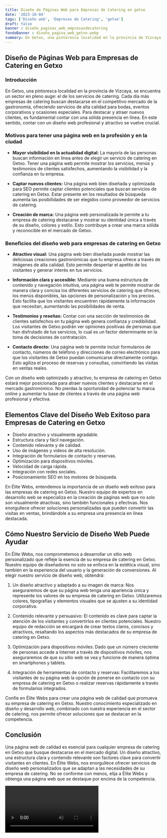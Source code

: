 ```yaml
---
title: Diseño de Páginas Web para Empresas de Catering en getxo
date: '2023-10-04'
tags: ['Diseño web', 'Empresas de Catering', 'getxo']
draft: false
banner : diseño_paginas_web_empresasdecatering
fondoBanner : diseño_pagina_web_getxo.webp
summary: En Getxo, una pintoresca localidad en la provincia de Vizcaya, se encuentra un sector en pleno auge el de los servicios de catering. Cada día más empresas de catering buscan destacarse en el competitivo mercado de la gastronomía, ofreciendo servicios de alta calidad para bodas, eventos corporativos y ocasiones especiales. Para destacar y atraer nuevos clientes, es fundamental contar con una sólida presencia en línea. En este sentido, contar con un diseño web profesional y atractivo se vuelve crucial.
---
```


## Diseño de Páginas Web para Empresas de Catering en Getxo

### Introducción

En Getxo, una pintoresca localidad en la provincia de Vizcaya, se encuentra un sector en pleno auge: el de los servicios de catering. Cada día más empresas de catering buscan destacarse en el competitivo mercado de la gastronomía, ofreciendo servicios de alta calidad para bodas, eventos corporativos y ocasiones especiales. Para destacar y atraer nuevos clientes, es fundamental contar con una sólida presencia en línea. En este sentido, contar con un diseño web profesional y atractivo se vuelve crucial.

### Motivos para tener una página web en la profesión y en la ciudad

- **Mayor visibilidad en la actualidad digital:** La mayoría de las personas buscan información en línea antes de elegir un servicio de catering en Getxo. Tener una página web permite mostrar los servicios, menús y testimonios de clientes satisfechos, aumentando la visibilidad y la confianza en tu empresa.

- **Captar nuevos clientes:** Una página web bien diseñada y optimizada para SEO permite captar clientes potenciales que buscan servicios de catering en Getxo. Estar presente en los resultados de búsqueda aumenta las posibilidades de ser elegidos como proveedor de servicios de catering.

- **Creación de marca:** Una página web personalizada le permite a tu empresa de catering destacarse y mostrar su identidad única a través de su diseño, colores y estilo. Esto contribuye a crear una marca sólida y reconocible en el mercado de Getxo.

### Beneficios del diseño web para empresas de catering en Getxo

- **Atractivo visual:** Una página web bien diseñada puede mostrar las deliciosas creaciones gastronómicas que tu empresa ofrece a través de imágenes de alta calidad. Esto permite despertar el apetito de los visitantes y generar interés en tus servicios.

- **Información clara y accesible:** Mediante una buena estructura de contenido y navegación intuitiva, una página web te permite mostrar de manera clara y concisa los diferentes servicios de catering que ofreces, los menús disponibles, las opciones de personalización y los precios. Esto facilita que los visitantes encuentren rápidamente la información que necesitan, aumentando las posibilidades de venta.

- **Testimonios y reseñas:** Contar con una sección de testimonios de clientes satisfechos en tu página web genera confianza y credibilidad. Los visitantes de Getxo podrán ver opiniones positivas de personas que han disfrutado de tus servicios, lo cual es un factor determinante en la toma de decisiones de contratación.

- **Contacto directo:** Una página web te permite incluir formularios de contacto, números de teléfono y direcciones de correo electrónico para que los visitantes de Getxo puedan comunicarse directamente contigo. Esto agiliza el proceso de reservas y consultas, convirtiendo las visitas en ventas reales.

Con un diseño web optimizado y atractivo, tu empresa de catering en Getxo estará mejor posicionada para atraer nuevos clientes y destacarse en el mercado gastronómico. No pierdas la oportunidad de potenciar tu marca online y aumentar tu base de clientes a través de una página web profesional y efectiva.

<GifSeo />

<Cta />

## Elementos Clave del Diseño Web Exitoso para Empresas de Catering en Getxo

- Diseño atractivo y visualmente agradable.
- Estructura clara y fácil navegación.
- Contenido relevante y de calidad.
- Uso de imágenes y videos de alta resolución.
- Integración de formularios de contacto y reservas.
- Optimización para dispositivos móviles.
- Velocidad de carga rápida.
- Integración con redes sociales.
- Posicionamiento SEO en los motores de búsqueda.

En Élite Webs, entendemos la importancia de un diseño web exitoso para las empresas de catering en Getxo. Nuestro equipo de expertos en desarrollo web se especializa en la creación de páginas web que no solo son visualmente atractivas, sino también funcionales y efectivas. Nos enorgullece ofrecer soluciones personalizadas que pueden convertir las visitas en ventas, brindándole a su empresa una presencia en línea destacada.

## Cómo Nuestro Servicio de Diseño Web Puede Ayudar

En Élite Webs, nos comprometemos a desarrollar un sitio web personalizado que refleje la esencia de su empresa de catering en Getxo. Nuestro equipo de diseñadores no solo se enfoca en la estética visual, sino también en la experiencia del usuario y la generación de conversiones. Al elegir nuestro servicio de diseño web, obtendrá:

1. Un diseño atractivo y adaptado a su imagen de marca: Nos aseguraremos de que su página web tenga una apariencia única y represente los valores de su empresa de catering en Getxo. Utilizaremos colores, tipografías y elementos visuales que se ajusten a su identidad corporativa.

2. Contenido relevante y persuasivo: El contenido es clave para captar la atención de los visitantes y convertirlos en clientes potenciales. Nuestro equipo de redacción se encargará de crear textos claros, concisos y atractivos, resaltando los aspectos más destacados de su empresa de catering en Getxo.

3. Optimización para dispositivos móviles: Dado que un número creciente de personas accede a Internet a través de dispositivos móviles, nos aseguraremos de que su sitio web se vea y funcione de manera óptima en smartphones y tablets.

4. Integración de herramientas de contacto y reservas: Facilitaremos a los visitantes de su página web la opción de ponerse en contacto con su empresa de catering en Getxo o realizar reservas rápidamente a través de formularios integrados.

Confíe en Élite Webs para crear una página web de calidad que promueva su empresa de catering en Getxo. Nuestro conocimiento especializado en diseño y desarrollo web, combinado con nuestra experiencia en el sector de catering, nos permite ofrecer soluciones que se destacan en la competencia.

## Conclusión

Una página web de calidad es esencial para cualquier empresa de catering en Getxo que busque destacarse en el mercado digital. Un diseño atractivo, una estructura clara y contenido relevante son factores clave para convertir visitantes en clientes. En Élite Webs, nos enorgullece ofrecer servicios de diseño web personalizados que se adaptan a las necesidades de su empresa de catering. No se conforme con menos, elija a Élite Webs y obtenga una página web que se destaque por encima de la competencia.

<Video />

<CtaBot job='Empresas de Catering' city='getxo'/>

<Gmaps query='getxo+españa+maps' />